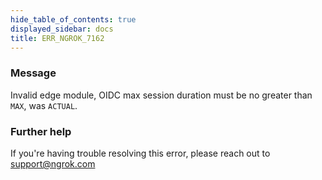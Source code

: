 ```yaml
---
hide_table_of_contents: true
displayed_sidebar: docs
title: ERR_NGROK_7162
---
```


### Message

Invalid edge module, OIDC max session duration must be no greater than `MAX`, was `ACTUAL`.

<ErrorDetails />

### Further help

If you're having trouble resolving this error, please reach out to [support@ngrok.com](mailto:support@ngrok.com?subject=Help%20with%20ERR_NGROK_7162)
